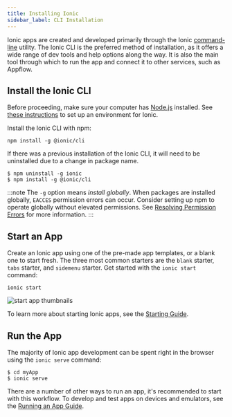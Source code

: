 ```yaml
---
title: Installing Ionic
sidebar_label: CLI Installation
---
```



<head>
  <title>How to Install The Ionic Framework CLI to Build Mobile Apps</title>
  <meta
    name="description"
    content="The Ionic CLI is the preferred method of installation—offering a wide range of dev tools and help options. Learn how to install Ionic and begin building apps."
  />
</head>

Ionic apps are created and developed primarily through the Ionic [command-line](../reference/glossary.mdx#cli) utility. The Ionic CLI is the preferred method of installation, as it offers a wide range of dev tools and help options along the way. It is also the main tool through which to run the app and connect it to other services, such as Appflow.

<AppWizard />

## Install the Ionic CLI

Before proceeding, make sure your computer has [Node.js](../reference/glossary.mdx#node) installed. See [these instructions](environment.mdx) to set up an environment for Ionic.

Install the Ionic CLI with npm:

```shell
npm install -g @ionic/cli
```

If there was a previous installation of the Ionic CLI, it will need to be uninstalled due to a change in package name.

```shell
$ npm uninstall -g ionic
$ npm install -g @ionic/cli

```

:::note
The `-g` option means _install globally_. When packages are installed globally, `EACCES` permission errors can occur.
Consider setting up npm to operate globally without elevated permissions. See [Resolving Permission Errors](../developing/tips.md#resolving-permission-errors) for more information.
:::

## Start an App

Create an Ionic app using one of the pre-made app templates, or a blank one to start fresh. The three most common starters are the `blank` starter, `tabs` starter, and `sidemenu` starter. Get started with the `ionic start` command:

```shell
ionic start
```

![start app thumbnails](/img/installation/start-app-thumbnails.png)

To learn more about starting Ionic apps, see the [Starting Guide](../developing/starting.md).

## Run the App

The majority of Ionic app development can be spent right in the browser using the `ionic serve` command:

```shell
$ cd myApp
$ ionic serve
```

There are a number of other ways to run an app, it's recommended to start with this workflow. To develop and test apps on devices and emulators, see the [Running an App Guide](../developing/previewing.md).
